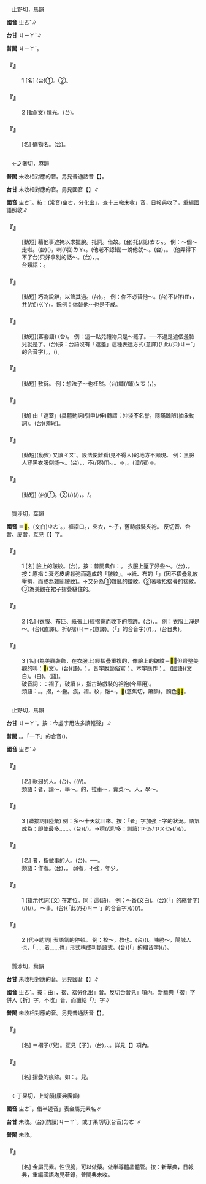 
=={{ruby|赭|ㄓㄜˇ}}==

　止野切，馬韻

'''國音''' <rt>ㄓㄜˇ</rt>∥

'''台甘''' <rt>ㄐㄧㄚˋ</rt>∥

'''普閩''' <rt>ㄐㄧㄚˋ</rt>。

    

==='''『{{ruby|赭|ㄓㄜˇ}}』'''===
:1  [名] (台)①{{ruby|赤|ㄑㄧㄚㆷ}}{{ruby|土|ㄊㆦˊ}}。②{{ruby|赤|ㄑㄧㄚㆷ}}{{ruby|色|ㄒㄧㆤㆶ}}。
    

==='''『{{ruby|赭|ㄓㄜˇ}}』'''===
:2  [動](文) 燒光。(台){{ruby|燒|ㄒㄧㄜ}}{{ruby|<mark>&#xffa42;</mark>|ㄍㄚㆷ}}{{ruby|空|ㄎㄤ}}{{ruby|空|ㄎㄤ}}。
    

==='''『{{ruby|赭|ㄓㄜˇ}}{{ruby|石|ㄕˊ}}』'''===
: [名] 礦物名。(台){{ruby|通|ㄊㄤ}}{{ruby|做|ㄗㄨㆤ˪/ㄗㄜ˪}}{{ruby|色|ㄒㄧㆤㆶ}}{{ruby|料|ㄌㄧㄠ˫}}。
    

=={{ruby|遮|ㄓㄜˇ}}==

　←之奢切，麻韻

'''普閩''' 未收相對應的音。另見普通話音【{{ruby|遮|ㄓㄜ}}】。

'''台甘''' 未收相對應的音。另見國音【{{ruby|遮|ㄓㄜ}}】∥

'''國音''' <rt>ㄓㄜˇ</rt>。按：(常音)<rt>ㄓㄜ</rt>，分化出{{ruby|「|ㄓㄜˇ}}」，查十三轍未收{{ruby|「|ㄓㄜˇ}}」音，日報典收了，重編國語照收∥

    

==='''『{{ruby|遮|ㄓㄜˇ}}{{ruby|溜|ㄌㄧㄡ}}{{ruby|子|·ㄗˇ}}』'''===
: [動短] 藉他事遮掩以求擺脫。托詞。借故。(台){{ruby|推|ㄊㄨㄧ}}托(/託)<rt>ㄊㆦㆶ</rt>。 例：～個～走啦。(台){{ruby|藉|ㄐㄧㄚ˪}}{{ruby|故|ㄍㆦ˪}}({{ruby|造|ㄗㄜ˫}}{{ruby|一|ㄐㄧㆵ ͘}}{{ruby|個|ㆤˊ}}{{ruby|理|ㄌㄧˋ}}{{ruby|由|ㄧㄨˊ}})，{{ruby|溜|ㄌㄧㄨ}}{{ruby|旋|ㄙㄨㄢ}}{{ruby|←|ㄙㄨㄢˊ}}喇(/啦)<rt>ㄌㄚ˪</rt>。(他老不認錯)一說他就～。(台){{ruby|轉|ㄉㆭˋ}}{{ruby|話|ㄨㆤ˫}}{{ruby|關|ㄍㄨㄢ}}，{{ruby|講|ㄍㆲˋ}}{{ruby|→|ㄍㆲ}}{{ruby|對|ㄉㄨㄧ˪}}{{ruby|別|ㄅㄚㆵ ͘}}{{ruby|位|ㄨㄧ˫}}{{ruby|去|ㄎㄧ˪}}。 (他弄得下不了台)只好拿別的話～。(台){{ruby|只|ㄐㄧˋ}}{{ruby|有|ㄨ˫}}{{ruby|用|ㄧㄥ˫/ㄧㆲ˫}}{{ruby|別|ㄅㄚㆵ ͘}}{{ruby|項|ㄏㄤ˫}}{{ruby|話|ㄨㆤ˫}}，{{ruby|轉|ㄉㆭˋ}}{{ruby|話|ㄨㆤ˫}}{{ruby|關|ㄍㄨㄢ}}，{{ruby|瞞|ㄇㄨㄚˊ}}{{ruby|過|ㄍㄨㆤ˪/ㄍㆤ˪}}{{ruby|去|ㄎㄧ˪}}。
:台類語：{{ruby|( )|ㄍㄚ}}{{ruby|( )|ㄌㄧ}}{{ruby|( )|ㄍㄚ}}{{ruby|( )|ㄌㄜˋ}}。
:
    

==='''『{{ruby|遮|ㄓㄜˇ}}{{ruby|說|ㄕㄨㄛ}}』'''===
: [動短] 巧為說辭，以飾其過。(台){{ruby|替|ㄊㄨㆤ˪/ㄊㆤ˪}}{{ruby|人|ㄌㄤˊ}}{{ruby|講|ㄍㆲˋ}}{{ruby|→|ㄍㆲ}}{{ruby|好|ㄏㄜˋ}}{{ruby|話|ㄨㆤ˫}}，{{ruby|為|ㄨㄧ˫}}{{ruby|伊|ㄧ}}{{ruby|辯|ㄅㄧㄢ˫}}{{ruby|解|ㄍㄞˋ}}{{ruby|過|ㄍㆤ˪/ㄍㄨㆤ˪}}{{ruby|失|ㄒㄧㆵ}}。 例：你不必替他～。(台){{ruby|汝|ㄌㄧˋ}}不(/伓)<rt>ㆬ˫</rt>{{ruby|免|ㆠㄧㄢˋ}}{{ruby|替|ㄊㄨㆤ˪/ㄊㆤ˪}}{{ruby|伊|ㄧ}}{{ruby|講|ㄍㆲˋ}}{{ruby|→|ㄍㆲ}}{{ruby|好|ㄏㄜˋ}}{{ruby|聽|ㄊㄧㆩ}}{{ruby|話|ㄨㆤ˫}}，共(/加)<rt>ㄍㄚ˫</rt>{{ruby|伊|ㄧ}}{{ruby|遮|ㄌㄧㄚ}}{{ruby|蓋|ㄎㆰ˪}}。餘例：你替他～也是不成。
    

==='''『{{ruby|遮|ㄓㄜˇ}}{{ruby|羞|ㄒㄧㄡ}}{{ruby|臉|ㄌㄧㄚˇ}}{{ruby|兒|ㄦ}}』'''===
: [動短](客套語) (台){{ruby|送|ㄙㄤ˪}}{{ruby|禮|ㄌㆤˋ}}{{ruby|物|ㆠㄨㆵ ͘}}{{ruby|時|ㄒㄧˊ}}{{ruby|丌|ㆤ}}{{ruby|客|ㄎㆤㆷ}}{{ruby|氣|ㄎㄧ˪}}{{ruby|話|ㄨㆤ˫}}。 例：這一點兒禮物只是～罷了。──不過是遮個羞臉兒就是了。(台)按：台語沒有「遮羞」這種表達方式(意譯){{ruby|<mark>&#xffacb;</mark>|ㄗㆤ}}{「此(/只)<rt>ㄐㄧˋ</rt>{{ruby|個|ㆤˊ}}」的合音字}{{ruby|一|ㄐㄧㆵ ͘}}{{ruby|屑|ㄙㄨㆵ}}{{ruby|仔|ㄚ}}{{ruby|物|ㄇㆭㆷ ͘/ㄇㄧㆷ ͘}}，{{ruby|真|ㄐㄧㄣ}}{{ruby|見|ㄍㄧㄣ˪}}{{ruby|笑|ㄒㄧㄠ˪}}，({{ruby|請|ㄑㄧㆩˋ}}{{ruby|汝|ㄌㄧˋ}}{{ruby|收|ㄒㄧㄨ}}{{ruby|起|·ㄎㄧˋ}}{{ruby|來|·ㄌㄞˊ}})。
    

==='''『{{ruby|遮|ㄓㄜˇ}}{{ruby|場|ㄔㄤˊ}}{{ruby|面|·ㄇㄧㄢˋ}}』'''===
: [動短] 敷衍。 例：想法子～也枉然。(台){{ruby|設|ㄒㄧㄚㆵ}}{{ruby|法|ㄏㄨㄚㆵ}}{{ruby|<mark>&#xffa49;</mark>|ㆠㆤㆷ/ㆠㄨㆤㆷ ͘}}{{ruby|掩|ㄧㆰˋ}}{{ruby|飾|ㄒㄧㆤㆶ}}舖(/鋪)<rt>ㄆㆦ</rt> {{ruby|排|ㄅㄞˊ}}{{ruby|一|ㄐㄧㆵ ͘}}{{ruby|個|ㆤˊ}}{{ruby|好|ㄏㄜˋ}}{{ruby|看|ㄎㄨㆩ˪}}({{ruby|<mark>&#xffa49;</mark>|ㆠㆤㆷ/ㆠㄨㆤㆷ ͘}}{{ruby|應|ㄧㄥ}}{{ruby|付|ㄏㄨ˪}}{{ruby|過|ㄍㆤ˪/ㄍㄨㆤ˪}}{{ruby|去|ㄎㄧ˪}}，{{ruby|<mark>&#xffaca;</mark>|ㄇㄚ˫}}{{ruby|是|ㄒㄧ˫}}{{ruby|無|ㆠㄜˊ}}{{ruby|采|ㄘㄞˋ}}{{ruby|工|ㄍㄤ}})。
    

==='''『{{ruby|遮|ㄓㄜˇ}}』'''===
: [動] 由「遮蓋」(具體動詞)引申(/伸)轉謂：沖淡不名譽，隱瞞醜陋(抽象動詞)。(台){{ruby|掩|ㄧㆰˋ}}{{ruby|人|ㄌㄤˊ}}{{ruby|丌|ㆤ}}{{ruby|耳|ㄋㄧˋ}}{{ruby|目|ㆠㆦㆶ ͘}}{{ruby|掩|ㆰ}}{{ruby|蓋|ㄎㆰ˪}}(羞恥)。
    

==='''『{{ruby|遮|ㄓㄜˇ}}{{ruby|醜|ㄔㄡˇ}}』'''===
: [動短](動賓) 又讀{{ruby|：|ㄓㄜ}}<rt>ㄔㄡˇ</rt>。設法使難看(見不得人)的地方不顯現。 例：黑臉人穿黑衣服倒能～。(台){{ruby|烏|ㆦ}}{{ruby|面|ㆠㄧㄣ˫}}{{ruby|丌|ㆤ}}{{ruby|人|ㄌㄤˊ}}{{ruby|穿|ㄑㄧㄥ˫}}{{ruby|烏|ㆦ}}{{ruby|衫|ㄙㆩ}}，{{ruby|烏|ㆦ}}，{{ruby|人|ㄌㄤˊ}}不(/伓)<rt>ㆬ˫</rt>{{ruby|知|ㄗㄞ}}。{{ruby|人|ㄌㄤˊ}}{{ruby|較|ㄎㄚㆷ}}{{ruby|<mark>&#xffa45;</mark>|ㆠㆤ˫/ㆠㄨㆤ˫}}{{ruby|感|ㄍㆰˋ}}{{ruby|覺|ㄍㄚㆶ}}{{ruby|伊|ㄧ}}{{ruby|烏|ㆦ}}。→{{ruby|烏|ㆦ}}{{ruby|常|ㄑㄧㄤˊ}}{{ruby|在|ㄗㄞ˫}}，{{ruby|醜|ㆠㄞˋ}}{{ruby|常|ㄑㄧㄤˊ}}{{ruby|在|ㄗㄞ˫}}。{{ruby|瞞|ㄇㄨㄚˊ}}{{ruby|一|ㄐㄧㆵ ͘}}{{ruby|下|·ㆤ˫}}{{ruby|而|ㆢㄧˊ/ㄌㄧˊ}}(漳/泉){{ruby|已|ㄧˋ}}→{{ruby|爾|ㄋㄧㄚ˫}}{{ruby|爾|ㄋㄧㄚ˫}}。
    

==='''『{{ruby|遮|ㄓㄜˇ}}{{ruby|羞|ㄒㄧㄡ}}』'''===
: [動短] (台)①{{ruby|將|ㄐㄧㆲ}}{{ruby|身|ㄒㄧㄣ}}{{ruby|體|ㄊㆤˋ}}{{ruby|上|ㄒㄧㆲ˫}}{{ruby|驚|ㄍㄧㆩ}}{{ruby|人|·ㄌㄤˊ}}{{ruby|看|ㄎㄨㆩ˪}}{{ruby|著|ㄉㄧㄜㆷ ͘}}{{ruby|丌|ㆤ}}{{ruby|所|ㄙㆦˋ}}{{ruby|在|ㄗㄞ˫}}{{ruby|蓋|ㄎㆰ˪}}{{ruby|起|·ㄎㄧˋ}}{{ruby|來|·ㄌㄞˊ}}。②{{ruby|做|ㄗㄨㆤ˪/ㄗㄜ˪}}{{ruby|出|ㄘㄨㆵ}}{{ruby|無|ㆠㄜˊ}}{{ruby|體|ㄊㆤˋ}}{{ruby|面|ㆠㄧㄣ˫}}{{ruby|丌|ㆤ}}{{ruby|載|ㄉㄞ˫}}(/{{ruby|戴|ㄉㄞ˪}}){{ruby|事|ㄐㄧ˪}}(/{{ruby|事|ㄉㄞ˫}}{{ruby|情|ㄐㄧ˪}})，{{ruby|用|ㄧㄥ˫/ㄧㆲ˫}}{{ruby|好|ㄏㄜˋ}}{{ruby|聽|ㄊㄧㆩ}}{{ruby|話|ㄨㆤ˫}}{{ruby|來|ㄌㄞˊ}}{{ruby|掩|ㆰ}}{{ruby|蓋|ㄎㆰ˪}}。/{{ruby|掩|ㄧㆰˋ}}{{ruby|人|ㄌㄤˊ}}{{ruby|丌|ㆤ}}{{ruby|耳|ㄋㄧˋ}}{{ruby|目|ㆠㆦㆶ ͘}}。
    

=={{ruby|褶|ㄓㄜˇ}}==

　質涉切，葉韻

'''國音''' {{ruby|(語)|ㄓㄜˇ}}＝<mark>&#xffcd6;</mark>。(文白)<rt>ㄓㄜˊ</rt>。{{ruby|(文)|ㄒㄧˊ}}，褲褶口。{{ruby|(文)|ㄉㄧㄝˊ}}，夾衣{{ruby|。|ㄒㄩㄝˊ}}，～子，舊時戲裝夾袍。 反切音、台音、廈音，互見【{{ruby|褶|ㄓㄜˊ}}】字。

    

==='''『{{ruby|褶|ㄓㄜˇ}}{{ruby|子|·ㄗˇ}}』'''===
:1  [名] 臉上的皺紋。(台){{ruby|面|ㆠㄧㄣ˫}}{{ruby|裡|ㄌㄧㄣ˪}}{{ruby|丌|ㆤ}}{{ruby|<mark>&#xf9260;</mark>|ㆢㄧㄠˊ}}{{ruby|→|ㄌㄧㄠˊ}}{{ruby|痕|ㄏㄨㄣˊ}}。按：普閩典作：{{ruby|饒|ㆢㄧㄠˊ}}{{ruby|痕|ㄏㄨㄣˊ}}。 衣服上壓了好些～。(台){{ruby|衫|ㄙㆩ}}，{{ruby|壓|ㄉㆤㆷ}}{{ruby|<mark>&#xffa42;</mark>|ㄍㄚㆷ}}{{ruby|全|ㄗㄨㄢˊ}}{{ruby|痕|ㄏㄨㄣˊ}}。按：原指：衰老皮膚鬆弛而造成的「皺紋」。→紙、布的「{{ruby|摺|ㄐㄧㆷ}}{{ruby|痕|ㄏㄨㄣˊ}}」(因不摺疊亂放壓擠，而成為雜亂皺紋)。→又分為①雜亂的皺紋。②{{ruby|為|ㄨㄟˋ}}著收拾摺疊的褶紋。③為美觀在裙子摺疊縫住的。
    

==='''『{{ruby|褶|ㄓㄜˇ}}{{ruby|子|·ㄗˇ}}』'''===
:2  [名] (衣服、布匹、紙張上)經摺疊而收下的痕跡。(台){{ruby|摺|ㄐㄧㆷ}}{{ruby|痕|ㄏㄨㄣˊ}}、{{ruby|褶|ㄐㄧㆷ}}{{ruby|痕|ㄏㄨㄣˊ}}。 例：衣服上淨是～。(台){{ruby|衫|ㄙㆩ}}{{ruby|裡|ㄌㄧㄣ˪}}{{ruby|全|ㄗㄨㄢˊ}}{{ruby|是|ㄒㄧ˫}}{{ruby|摺|ㄐㄧㆷ}}{{ruby|痕|ㄏㄨㄣˊ}}(直譯)。{{ruby|一|ㄐㄧㆵ ͘}}{{ruby|領|ㄋㄧㄚˋ}}{{ruby|衫|ㄙㆩ}}折(/摺)<rt>ㄐㄧㆷ</rt>{{ruby|<mark>&#xffa42;</mark>|ㄍㄚㆷ}}{{ruby|全|ㄗㄨㄢˊ}}{{ruby|是|ㄒㄧ˫}}{{ruby|痕|ㄏㄨㄣˊ}}(意譯)。{{ruby|<mark>&#xffb50;</mark>|ㄐㄧㆵ}}(「{{ruby|此|ㄐㄧˋ}}{{ruby|一|ㄐㄧㆵ ͘}}」的合音字)(/{{ruby|此|ㄐㄧㆵ}}){{ruby|領|ㄋㄧㄚˋ}}{{ruby|衫|ㄙㆩ}}{{ruby|無|ㆠㄜˊ}}{{ruby|摺|ㄐㄧㆷ}}{{ruby|好|ㄏㄜˋ}}，{{ruby|四|ㄒㄧ˪}}{{ruby|界|ㄍㄨㆤ˪/ㄍㆤ˪}}{{ruby|漚|ㄠ}}，{{ruby|皺|ㆢㄧㄠˊ}}{{ruby|頰|ㄆㄨㆤˋ}}{{ruby|頰|ㄆㄨㆤˋ}}(台日典)。
    

==='''『{{ruby|褶|ㄓㄜˇ}}{{ruby|子|·ㄗˇ}}』'''===
:3  [名] (為美觀裝飾，在衣服上)經摺疊重複的{{ruby|褶|ㄓㄜˊ}}，像臉上的皺紋＝<mark>&#xf9260;</mark>，但齊整美觀的叫：<mark>&#xf8ec9;</mark>(文)。(台){{ruby|<mark>&#xf8ec9;</mark>|ㄍㄧㄥˋ}}(語)。{{ruby|如|ㆢㄧˊ/ㄌㄨˊ}}：{{ruby|百|ㄅㄚㆷ}}{{ruby|<mark>&#xf8ec9;</mark>|ㄍㄧㄥˋ}}{{ruby|裙|ㄍㄨㄣˊ}}。音字脫節俗寫：{{ruby|百|ㄅㄚㆷ}}{{ruby|景|ㄍㄧㄥˋ}}{{ruby|裙|ㄍㄨㄣˊ}}。本字應作：{{ruby|百|ㄅㄚㆷ}}{{ruby|<mark>&#xf8ec9;</mark>|ㄍㄧㄥˋ}}{{ruby|裙|ㄍㄨㄣˊ}}。 (國語){{ruby|百|ㄅㄛˊ}}{{ruby|褶|ㄓㄜˊ}}{{ruby|裙|ㄑㄩㄣˊ}}(文白)。{{ruby|百|ㄅㄞˇ}}{{ruby|褶|ㄓㄜˊ}}{{ruby|裙|ㄑㄩㄣˊ}}(白)。{{ruby|百|ㄅㄞˇ}}{{ruby|褶|ㄓㄜˇ}}{{ruby|裙|ㄑㄩㄣˊ}}(語)。
:破音詞：：褶子，破讀{{ruby|：|ㄒㄩㄝˊ}}<rt>ㄗ</rt>，指古時戲裝的袷袍(今罕用)。
:
:類語：{{ruby|摺|ㄓㄜˊ}}{{ruby|→|ㄓㄜˇ}}。{{ruby|褶|ㄓㄜˊ}}{{ruby|→|ㄓㄜˇ}}。摺，～疊。痕，褶。紋，皺～。<mark>&#xf9260;</mark>(慈焦切，蕭韻)。顏色<mark>&#xf9151;</mark><mark>&#xf9151;</mark>。
:
    

=={{ruby|者|ㄓㄜˇ}}==

　止野切，馬韻

'''台甘''' <rt>ㄐㄧㄚˋ</rt>。按：今虛字用法多讀輕聲{{ruby|「|·ㄐㄧㄚ˪}}」∥

'''普閩''' {{ruby|(文)|ㄐㄧㄚˋ}}。{{ruby|(白)|ㄗㆤˋ}}。「一下」的合音({{ruby|→|ㄗㆤ}})。

'''國音''' <rt>ㄓㄜˇ</rt>∥

    

==='''『{{ruby|弱|ㄖㄨㄛˋ}}{{ruby|者|ㄓㄜˇ}}』'''===
: [名] 軟弱的人。(台){{ruby|弱|ㄌㄧㆦㆶ ͘/ㆢㄧㆦㆶ ͘}}{{ruby|者|ㄐㄧㄚˋ}}。{{ruby|軟|ㄌㄨㄢˋ}}{{ruby|弱|ㄌㄧㆦㆶ ͘/ㆢㄧㆦㆶ ͘}}({{ruby|身|ㄒㄧㄣ}}{{ruby|體|ㄊㆤˋ}}{{ruby|較|ㄎㄚㆷ}}{{ruby|荏|ㄌㆰˋ}}{{ruby|或|ㄧㄚㆷ ͘}}{{ruby|是|ㄒㄧ˫}}{{ruby|能|ㄌㄧㄥˊ}}{{ruby|力|ㄌㄧㆤㆶ ͘}}{{ruby|較|ㄎㄚㆷ}}{{ruby|少|ㄐㄧㄜˋ}}(/{{ruby|無|ㆠㄜˊ}}{{ruby|夠|ㄍㄠ˪}}/{{ruby|不|ㄅㄨㆵ}}{{ruby|足|ㄐㄧㆦㆶ}}){{ruby|丌|ㆤ}}{{ruby|人|ㄌㄤˊ}}。
:類語：者，讀～，學～。的，拉車～，賣菜～。人，學～。
:
    

==='''『{{ruby|者|ㄓㄜˇ}}』'''===
:3  [聯接詞](陸彙)  例：多～十天就回來。按：「者」字加強上字的狀況。語氣成為：即使最多……。(台){{ruby|準|ㄗㄨㄣˋ}}{{ruby|做|ㄗㄨㆤ˪/ㄗㄜ˪}}{{ruby|較|ㄎㄚㆷ}}{{ruby|加|ㄍㆤ}}{{ruby|<mark>&#xffaca;</mark>|ㄇㄚ˫}}{{ruby|十|ㄗㄚㆴ ͘}}{{ruby|日|ㆢㄧㆵ ͘/ㄌㄧㆵ ͘}}{{ruby|著|ㄉㄧㄜㆷ}}(/{{ruby|都|ㄉㄜ˫}}){{ruby|轉|·ㄉㆭˋ}}{{ruby|來|·ㄌㄞˊ}}。→{{ruby|上|ㄒㄧㆲ˫}}穧(/濟/多：訓讀)<rt>ㄗㆤ˫/ㄗㄨㆤ˫</rt>(/{{ruby|上|ㄒㄧㆲ˫}}{{ruby|久|ㄍㄨˋ}}){{ruby|十|ㄗㄚㆴ ͘}}{{ruby|日|ㆢㄧㆵ ͘/ㄌㄧㆵ ͘}}{{ruby|著|ㄉㄧㄜㆷ}}(/{{ruby|都|ㄉㄜ˫}}){{ruby|會|ㄨㆤ˫/ㆤ˫}}{{ruby|轉|·ㄉㆭˋ}}{{ruby|來|·ㄌㄞˊ}}。
    

==='''『{{ruby|記|ㄐㄧˋ}}{{ruby|者|ㄓㄜˇ}}』'''===
: [名] 者，指做事的人。(台){{ruby|記|ㄍㄧ˪}}{{ruby|者|ㄐㄧㄚˋ}}。──{{ruby|寫|ㄒㄧㄚˋ}}{{ruby|記|ㄍㄧ˪}}{{ruby|事|ㄙㄨ˫}}{{ruby|做|ㄗㄨㆤ˪/ㄗㄜ˪}}{{ruby|報|ㄅㄜ˪}}{{ruby|導|ㄉㄜ˫}}{{ruby|丌|ㆤ}}{{ruby|人|ㄌㄤˊ}}。
:類語：作者。(台){{ruby|從|ㄐㄧㆲˊ}}{{ruby|事|ㄙㄨ˫}}{{ruby|著|ㄉㄨ˪}}{{ruby|作|ㄗㆦㆶ}}{{ruby|丌|ㆤ}}{{ruby|人|ㄌㄤˊ}}，{{ruby|創|ㄘㆲ˪}}{{ruby|作|ㄗㆦㆶ}}{{ruby|人|ㄌㄤˊ}}。 弱者，不強，年少。
:
    

==='''『{{ruby|者|ㄓㄜˇ}}』'''===
:1  (指示代詞)(文) 在定位。同：這(語)。 例：～番(文白)。(台){{ruby|<mark>&#xffb50;</mark>|ㄐㄧㆵ}}(「{{ruby|此|ㄐㄧˋ}}{{ruby|一|ㄐㄧㆵ ͘}}」的縮音字)(/{{ruby|此|ㄐㄧㆵ}}){{ruby|幫|ㄅㄤ}}(/{{ruby|擺|ㄅㄞˋ}})。 ～事。(台){{ruby|<mark>&#xffacb;</mark>|ㄗㆤ}}{「此(/只)<rt>ㄐㄧˋ</rt>{{ruby|個|ㆤˊ}}」的合音字}{{ruby|載|ㄉㄞ˫}}(/{{ruby|戴|ㄉㄞ˪}}){{ruby|事|ㄐㄧ˪}}(/{{ruby|事|ㄉㄞ˫}}{{ruby|情|ㄐㄧ˪}})。
    

==='''『{{ruby|者|ㄓㄜˇ}}』'''===
:2  [代→助詞] 表語氣的停頓。 例：校～，教也。(台){{ruby|學|ㄏㄚㆶ ͘}}{{ruby|校|ㄏㄠ˫}}{{{ruby|<mark>&#xffb50;</mark>|ㄐㄧㆵ}}(「{{ruby|此|ㄐㄧˋ}}{{ruby|一|ㄐㄧㆵ ͘}}」的縮音字)(/{{ruby|此|ㄐㄧㆵ}}){{ruby|個|ㆤˊ}}{{ruby|物|ㄇㆭㆷ ͘/ㄇㄧㆷ ͘}}}{{ruby|是|ㄒㄧ˫}}{{ruby|<mark>&#xffa49;</mark>|ㆠㆤㆷ/ㆠㄨㆤㆷ ͘}}{{ruby|教|ㄍㄚ˪}}({{ruby|人|ㄌㄤˊ}}){{ruby|丌|ㆤ}}。陳勝～，陽城人也，「……者……也」形式構成判斷語式。(台){{ruby|講|ㄍㆲˋ}}{{ruby|→|ㄍㆲ}}{{ruby|起|ㄎㄧˋ}}{{ruby|陳|ㄉㄢˊ}}{{ruby|勝|ㄒㄧㄥ˪}}{{ruby|<mark>&#xffb50;</mark>|ㄐㄧㆵ}}(「{{ruby|此|ㄐㄧˋ}}{{ruby|一|ㄐㄧㆵ ͘}}」的縮音字)(/{{ruby|此|ㄐㄧㆵ}}){{ruby|個|ㆤˊ}}{{ruby|人|ㄌㄤˊ}}{{ruby|啊|ㄚˋ}}{{ruby|是|ㄒㄧ˫}}{{ruby|陽|ㄧㆲˊ}}{{ruby|城|ㄒㄧㆩˊ}}{{ruby|丌|ㆤ}}{{ruby|人|ㄌㄤˊ}}。
    

=={{ruby|摺|ㄓㄜˇ}}==

　質涉切，葉韻

'''台甘''' 未收相對應的音。另見國音【{{ruby|摺|ㄓㄜˊ}}】∥

'''國音''' <rt>ㄓㄜˇ</rt>。按：由{{ruby|「|ㄓㄜˊ}}」，摺、褶分化出{{ruby|「|ㄓㄜˇ}}」音。反切台音見{{ruby|「|ㄓㄜˊ}}」項內。新華典「摺」字併入【折】字，不收{{ruby|「|ㄓㄜˇ}}」音，而讓給「{{ruby|褶|ㄓㄜˇ}}/{{ruby|<mark>&#xffcd6;</mark>|ㄓㄜˇ}}」字∥

'''普閩''' 未收相對應的音。另見普通話音【{{ruby|摺|ㄓㄜˊ}}】。

    

==='''『{{ruby|摺|ㄓㄜˇ}}{{ruby|子|·ㄗˇ}}』'''===
: [名] ＝褶子(/兒)。互見【{{ruby|褶|ㄓㄜˇ}}子】。(台){{ruby|<mark>&#xf9260;</mark>|ㆢㄧㄠˊ}}{{ruby|紋|ㆠㄨㄣˊ}}，{{ruby|摺|ㄐㄧㆷ}}{{ruby|痕|ㄏㄨㄣˊ}}、{{ruby|<mark>&#xf8ec9;</mark>|ㄍㄧㄥˋ}}。詳見【{{ruby|褶|ㄓㄜˇ}}{{ruby|子|·ㄗˇ}}】項內。
    

==='''『{{ruby|摺|ㄓㄜˇ}}』'''===
: [名] 摺疊的痕跡。如：{{ruby|摺|ㄓㄜˇ}}{{ruby|子|·ㄗˇ}}。{{ruby|摺|ㄓㄜˇ}}兒。
    

=={{ruby|鍺|ㄓㄜˇ}}==

　←丁果切，上哿韻{{ruby|＝|ㄉㄨㄛˇ}}(康典廣韻)

'''國音''' <rt>ㄓㄜˇ</rt>，借半邊音{{ruby|「|ㄓㄜˇ}}」表金屬元素名∥

'''台甘''' 未收。(台)(酌讀)<rt>ㄐㄧㄚˋ</rt>，或丁果切切(台音)<rt>ㄉㄜˋ</rt>∥

'''普閩''' 未收。

    

==='''『{{ruby|鍺|ㄓㄜˇ}}』'''===
: [名] 金屬元素。性很脆，可以做藥。做半導體晶體管。按：新華典，日報典，重編國語均見著錄，普閩典未收。
    

